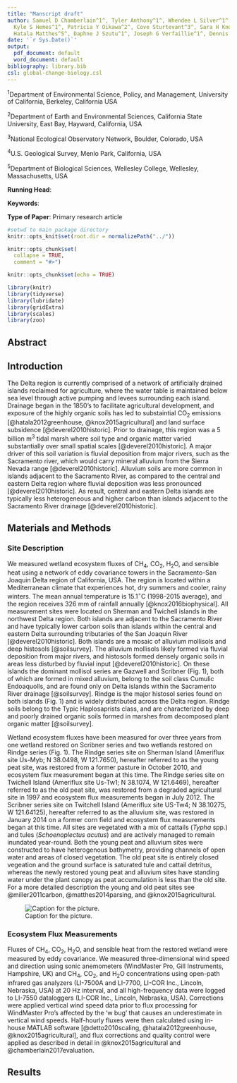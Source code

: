 ```yaml
---
title: "Manscript draft"
author: Samuel D Chamberlain^1^, Tyler Anthony^1^, Whendee L Silver^1^, Elke Eichelmann^1^,
  Kyle S Hemes^1^, Patricia Y Oikawa^2^, Cove Sturtevant^3^, Sara H Knox^4^, Jaclyn
  Hatala Matthes^5^, Daphne J Szutu^1^, Joseph G Verfaillie^1^, Dennis D Baldocchi^1^
date: '`r Sys.Date()`'
output:
  pdf_document: default
  word_document: default
bibliography: library.bib
csl: global-change-biology.csl
---
```


^1^Department of Environmental Science, Policy, and Management, University of California, Berkeley, California USA

^2^Department of Earth and Environmental Sciences, California State University, East Bay, Hayward, California, USA

^3^National Ecological Observatory Network, Boulder, Colorado, USA

^4^U.S. Geological Survey, Menlo Park, California, USA

^5^Department of Biological Sciences, Wellesley College, Wellesley, Massachusetts, USA

**Running Head**:

**Keywords**:

**Type of Paper**: Primary research article

```r
#setwd to main package directory
knitr::opts_knit$set(root.dir = normalizePath("../"))

knitr::opts_chunk$set(
  collapse = TRUE,
  comment = "#>")

knitr::opts_chunk$set(echo = TRUE)
```

```r
library(knitr)
library(tidyverse)
library(lubridate)
library(gridExtra)
library(scales)
library(zoo)
```

\newpage
## Abstract

## Introduction
The Delta region is currently comprised of a network of artificially drained islands reclaimed for agriculture, where the water table is maintained below sea level through active pumping and levees surrounding each island. Drainage began in the 1850's to facilitate agricultural development, and exposure of the highly organic soils has led to substaintial CO~2~ emissions [@hatala2012greenhouse, @knox2015agricultural] and land surface subsidence [@deverel2010historic]. Prior to drainage, this region was a 5 billion m^3^ tidal marsh where soil type and organic matter varied substantially over small spatial scales [@deverel2010historic]. A major driver of this soil variation is fluvial deposition from major rivers, such as the Sacramento river, which would carry mineral alluvium from the Sierra Nevada range [@deverel2010historic]. Alluvium soils are more common in islands adjacent to the Sacramento River, as compared to the central and eastern Delta region where fluvial deposition was less pronounced  [@deverel2010historic]. As result, central and eastern Delta islands are typically less heterogeneous and higher carbon than islands adjacent to the Sacramento River drainage [@deverel2010historic].

## Materials and Methods
### Site Description
We measured wetland ecosystem fluxes of CH~4~, CO~2~, H~2~O, and sensible heat using a network of eddy covariance towers in the Sacramento-San Joaquin Delta region of California, USA.  The region is located within a Mediterranean climate that experiences hot, dry summers and cooler, rainy winters. The mean annual temperature is 15.1$^\circ$C (1998-2015 average), and the region receives 326 mm of rainfall annually [@knox2016biophysical]. All measurement sites were located on Sherman and Twichell islands in the northwest Delta region. Both islands are adjacent to the Sacramento River and have typically lower carbon soils than islands within the central and eastern Delta surrounding tributaries of the San Joaquin River [@deverel2010historic]. Both islands are a mosaic of alluvium mollisols and deep histosols [@soilsurvey]. The alluvium mollisols  likely formed via fluvial deposition from major rivers, and histosols formed densely organic soils in areas less disturbed by fluvial input [@deverel2010historic]. On these islands the dominant mollisol series are Gazwell and Scribner (Fig. 1), both of which are formed in mixed alluvium, belong to the soil class Cumulic Endoaquolls, and are found only on Delta islands within the Sacramento River drainage [@soilsurvey]. Rindge is the major histosol series found on both islands (Fig. 1) and is widely distributed across the Delta region. Rindge soils belong to the  Typic Haplosaprists class, and are characterized by deep and poorly drained organic soils formed in marshes from decomposed plant organic matter [@soilsurvey]. 

Wetland ecosystem fluxes have been measured for over three years from one wetland restored on Scribner series and two wetlands restored on Rindge series (Fig. 1). The Rindge series site on Sherman Island (Ameriflux site Us-Myb; N 38.0498, W 121.7650), hereafter referred to as the young peat site, was restored from a former pasture in October 2010, and ecosystem flux measurement began at this time. The Rindge series site on Twichell Island (Ameriflux site Us-Tw1; N 38.1074, W 121.6469), hereafter referred to as the old peat site, was restored from a degraded agricultural site in 1997 and ecosystem flux measurements began in July 2012. The Scribner series site on Twitchell Island (Ameriflux site US-Tw4; N 38.10275, W 121.64125), hereafter referred to as the alluvium site, was restored in January 2014 on a former corn field and ecosystem flux measurements began at this time. All sites are vegetated with a mix of cattails (*Typha* spp.) and tules (*Schoenoplectus acutus*) and are actively managed to remain inundated year-round. Both the young peat and alluvium sites were constructed to have heterogenous bathymetry, providing channels of open water and areas of closed vegetation. The old peat site is entirely closed vegeation and the ground surface is saturated tule and cattail detritus, whereas the newly restored young peat and alluvium sites have standing water under the plant canopy as peat accumulation is less than the old site. For a more detailed description the young and old peat sites see @miller2011carbon, @matthes2014parsing, and @knox2015agricultural.

![Caption for the picture.](fig1.png)

### Ecosystem Flux Measurements
Fluxes of CH~4~, CO~2~, H~2~O, and sensible heat from the restored wetland were measured by eddy covariance. We measured three-dimensional wind speed and direction using sonic anemometers (WindMaster Pro, Gill Instruments, Hampshire, UK) and CH~4~, CO~2~, and H~2~O concentrations using open-path infrared gas analyzers (LI-7500A and LI-7700, LI-COR Inc., Lincoln, Nebraska, USA) at 20 Hz interval, and all high-frequency data were logged to LI-7550 dataloggers (LI-COR Inc., Lincoln, Nebraska, USA). Corrections were applied vertical wind speed data prior to flux processing for WindMaster Pro's affected by the 'w bug' that causes an underestimate in vertical wind speeds. Half-hourly fluxes were then calculated using in-house MATLAB software [@detto2010scaling, @hatala2012greenhouse, @knox2015agricultural], and flux corrections and quality control were applied as described in detail in @knox2015agricultural and @chamberlain2017evaluation.



## Results


